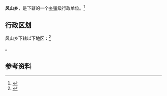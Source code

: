 {{中国乡级行政区|62/29/26/214/000}}

'''风山乡'''，是{{PRC admin/fullname|62/29/26/214/000|3}}下辖的一个[[乡镇|乡镇]]级行政单位。<ref>{{PRC admin/ref sgc|{{PRC admin/parent|62/29/26/214/000}}}}</ref>

== 行政区划 ==

风山乡下辖以下地区：<ref>{{PRC admin/ref sgc|62/29/26/214/000}}</ref>

{{PRC admin/children|62/29/26/214/000}}。

== 参考资料 ==

{{reflist}}

{{行政区划小作品}}
{{PRC admin/navcat|62/29/26/214/000}}